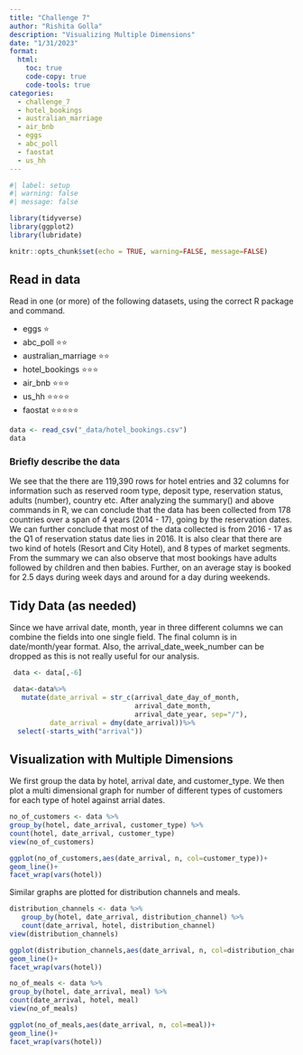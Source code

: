 ```yaml
---
title: "Challenge 7"
author: "Rishita Golla"
description: "Visualizing Multiple Dimensions"
date: "1/31/2023"
format:
  html:
    toc: true
    code-copy: true
    code-tools: true
categories:
  - challenge_7
  - hotel_bookings
  - australian_marriage
  - air_bnb
  - eggs
  - abc_poll
  - faostat
  - us_hh
---
```


```r
#| label: setup
#| warning: false
#| message: false

library(tidyverse)
library(ggplot2)
library(lubridate)

knitr::opts_chunk$set(echo = TRUE, warning=FALSE, message=FALSE)
```
## Read in data

Read in one (or more) of the following datasets, using the correct R package and command.

  - eggs ⭐
  - abc_poll ⭐⭐
  - australian_marriage ⭐⭐
  - hotel_bookings ⭐⭐⭐
  - air_bnb  ⭐⭐⭐
  - us_hh ⭐⭐⭐⭐
  - faostat ⭐⭐⭐⭐⭐

```r
data <- read_csv("_data/hotel_bookings.csv")
data
```

### Briefly describe the data

We see that the there are 119,390 rows for hotel entries and 32 columns for information such as reserved room type, deposit type, reservation status, adults (number), country etc. After analyzing the summary() and above commands in R, we can conclude that the data has been collected from 178 countries over a span of 4 years (2014 - 17), going by the reservation dates. We can further conclude that most of the data collected is from 2016 - 17 as the Q1 of reservation status date lies in 2016. It is also clear that there are two kind of hotels (Resort and City Hotel), and 8 types of market segments. From the summary we can also observe that most bookings have adults followed by children and then babies. Further, on an average stay is booked for 2.5 days during week days and around for a day during weekends.

## Tidy Data (as needed)

Since we have arrival date, month, year in three different columns we can combine the fields into one single field. The final column is in date/month/year format. Also, the arrival_date_week_number can be dropped as this is not really useful for our analysis.

```r
 data <- data[,-6]
```

```r
 data<-data%>%
   mutate(date_arrival = str_c(arrival_date_day_of_month,
                               arrival_date_month,
                               arrival_date_year, sep="/"),
          date_arrival = dmy(date_arrival))%>%
  select(-starts_with("arrival"))
```

## Visualization with Multiple Dimensions

We first group the data by hotel, arrival date, and customer_type. We then plot a multi dimensional graph for number of different types of customers for each type of hotel against arrial dates.

```r
no_of_customers <- data %>%
group_by(hotel, date_arrival, customer_type) %>%
count(hotel, date_arrival, customer_type)
view(no_of_customers)
```

```r
ggplot(no_of_customers,aes(date_arrival, n, col=customer_type))+
geom_line()+
facet_wrap(vars(hotel))
```
Similar graphs are plotted for distribution channels and meals.

```r
distribution_channels <- data %>%
   group_by(hotel, date_arrival, distribution_channel) %>%
   count(date_arrival, hotel, distribution_channel)
view(distribution_channels)
```

```r
ggplot(distribution_channels,aes(date_arrival, n, col=distribution_channel))+
geom_line()+
facet_wrap(vars(hotel))
```

```r
no_of_meals <- data %>%
group_by(hotel, date_arrival, meal) %>%
count(date_arrival, hotel, meal)
view(no_of_meals)
```

```r
ggplot(no_of_meals,aes(date_arrival, n, col=meal))+
geom_line()+
facet_wrap(vars(hotel))
```